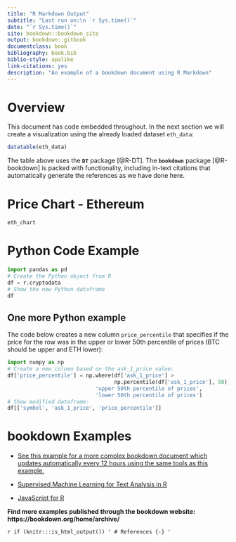 ```yaml
--- 
title: "R Markdown Output"
subtitle: "Last run on:\n `r Sys.time()`"
date: "`r Sys.time()`"
site: bookdown::bookdown_site
output: bookdown::gitbook
documentclass: book
bibliography: book.bib
biblio-style: apalike
link-citations: yes
description: "An example of a bookdown document using R Markdown"
---
```


# Overview

This document has code embedded throughout. In the next section we will create a visualization using the already loaded dataset `eth_data`:
```r
datatable(eth_data)
```

The table above uses the **`DT`** package [@R-DT]. The **`bookdown`** package [@R-bookdown] is packed with functionality, including in-text citations that automatically generate the references as we have done here.



<!--chapter:end:index.Rmd-->

# Price Chart - Ethereum

```r
eth_chart
```

<!--chapter:end:01-chart_example.Rmd-->

# Python Code Example

```python
import pandas as pd
# Create the Python object from R
df = r.cryptodata
# Show the new Python dataframe
df
```

## One more Python example

The code below creates a new column `price_percentile` that specifies if the price for the row was in the upper or lower 50th percentile of prices (BTC should be upper and ETH lower):

```python
import numpy as np
# Create a new column based on the ask_1_price value:
df['price_percentile'] = np.where(df['ask_1_price'] > 
                                  np.percentile(df['ask_1_price'], 50),
                            'upper 50th percentile of prices', 
                            'lower 50th percentile of prices')
# Show modified dataframe:
df[['symbol', 'ask_1_price', 'price_percentile']]
```

<!--chapter:end:02-python_example.Rmd-->

# bookdown Examples

- [See this example for a more complex bookdown document which updates automatically every 12 hours using the same tools as this example.](https://cryptocurrencyresearch.org/)

- [Supervised Machine Learning for Text Analysis in R](https://smltar.com/)

- [JavaScript for R](https://book.javascript-for-r.com/)

**Find more examples published through the bookdown website: https://bookdown.org/home/archive/**

<!--chapter:end:03-bookdown_examples.Rmd-->

`r if (knitr:::is_html_output()) '
# References {-}
'`

<!--chapter:end:04-references.Rmd-->

